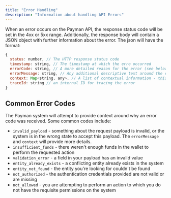 ```yaml
---
title: "Error Handling"
description: "Information about handling API Errors"
---
```


When an error occurs on the Payman API, the response status code will be set in the 4xx or 5xx range.  Additionally, the response body will contain
a JSON object with further information about the error.  The json will have the format:

```js
{
  status: number, // The HTTP response status code
  timestamp: string, // The timestamp at which the erro occurred
  errorCode: string, // A more detailed reason for the error (see below for some common codes)
  errorMessage: string, // Any additional descriptive text around the error and its cause
  context: Map<string, any>, // A list of contextual information - this will contain things like IDs to which the error relates, etc
  traceId: string // an internal ID for tracing the error
}
```

## Common Error Codes

The Payman system will attempt to provide context around why an error code was received.  Some common codes include:


- `invalid_payload` - something about the request payload is invalid, or the system is in the wrong state to accept this payload.  The `errorMessage` and `context` will provide more details.
- `insufficient_funds` - there weren't enough funds in the wallet to perform the requested action
- `validation_error` - a field in your payload has an invalid value
- `entity_already_exists` - a conflicting entity already exists in the system
- `entity_not_found` - the entity you're looking for couldn't be found
- `not_authorized` - the authentication credentials provided are not valid or are missing
- `not_allowed` - you are attempting to perform an action to which you do not have the requisite permissions on the system